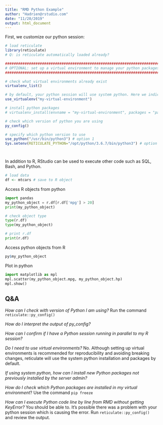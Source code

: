 ```yaml
---
title: "RMD Python Example"
author: "Hadrien@rstudio.com"
date: "11/20/2019"
output: html_document
---
```


First, we customize our python session:

```r

# load reticulate
library(reticulate)
# Q: is reticulate automatically loaded already?

#########################################################################
# OPTIONAL: set up a virtual environment to manage your python packages #
#########################################################################

# check what virtual environments already exist
virtualenv_list()

# by default, your python session will use system python. Here we indicate which virtual environment to use for this project
use_virtualenv("my-virtual-environment")

# install python packages
# virtualenv_install(envname = "my-virtual-environment", packages = "pandas")	

# check which version of python you are using
py_config()

# specify which python version to use
use_python("/usr/bin/python3") # option 1
Sys.setenv(RETICULATE_PYTHON="/opt/python/3.6.7/bin/python3") # option 2




```

In addition to R, RStudio can be used to execute other code such as SQL, Bash, and Python.
```r
# load data
df <- mtcars # save to R object
```

Access R objects from python

```python
import pandas
my_python_object = r.df[r.df['mpg'] > 20]
print(my_python_object)
```



```python
# check object type
type(r.df)
type(my_python_object)

# print r.df
print(r.df)
```

Access python objects from R
```r
py$my_python_object
```

Plot in python
```python
import matplotlib as mpl
mpl.scatter(my_python_object.mpg, my_python_object.hp)
mpl.show()

```

## Q&A 

_How can I check with version of Python I am using?_ 
Run the command `reticulate::py_config()`

_How do I interpret the output of py_config?_

_How can I confirm if I have a Python session running in parallel to my R session?_ 

_Do I need to use virtual environments?_ 
No. Although setting up virtual environments is recommended for reproducibility and avoiding breaking changes, reticulate will use the system python installation and packages by default.

_If using system python, how can I install new Python packages not previously installed by the server admin?_

_How do I check which Python packages are installed in my virtual environment_?
Use the command `pip freeze`

_How can I execute Python code line by line from RMD without getting KeyError?_
You should be able to. It's possible there was a problem with your python session which is causing the error. Run `reticulate::py_config()` and review the output.
